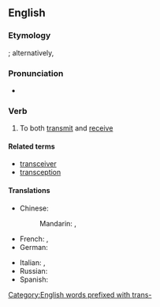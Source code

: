 ==English==

===Etymology===
{{PIE root|en|keh₂p}}
{{blend|transmit|receive|lang=en}}; alternatively, {{back-form|transceiver|nocap=1|lang=en}}

===Pronunciation===
* {{IPA|/tɹænˈsiv/|lang=en}}

===Verb===
{{en-verb|transceiv}}

# {{lb|en|of a communications device}} To both [[transmit]] and [[receive]]

====Related terms====
* [[transceiver]]
* [[transception]] {{qualifier|rare}}

====Translations====
{{trans-top|transmit and receive}}
* Chinese:
*: Mandarin: {{t+|cmn|收發|sc=Hani}}, {{t+|cmn|收发|tr=shōufā|sc=Hani}}
* French: {{t+|fr|transmettre}}, {{t+|fr|recevoir}}
* German: {{t+|de|übermitteln}}
{{trans-mid}}
* Italian: {{t+|it|ricetrasmettere}}, {{t|it|transricevere}}
* Russian: {{t|ru|передава́ть и получа́ть}}
* Spanish: {{t|es|transceptar}}
{{trans-bottom}}

[[Category:English words prefixed with trans-]]